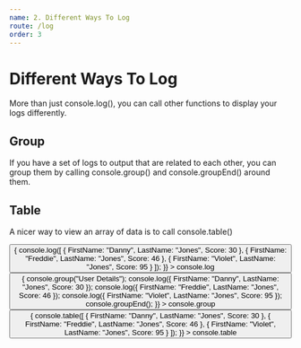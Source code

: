 ```yaml
---
name: 2. Different Ways To Log
route: /log
order: 3
---
```



# Different Ways To Log

More than just console.log(), you can call other functions to display your logs differently.

## Group

If you have a set of logs to output that are related to each other, you can group them by calling console.group() and console.groupEnd() around them.

## Table

A nicer way to view an array of data is to call console.table()

<Playground>
  <Button
    onClick={() => {
      console.log([
        {
          FirstName: "Danny",
          LastName: "Jones",
          Score: 30
        },
        {
          FirstName: "Freddie",
          LastName: "Jones",
          Score: 46
        },
        {
          FirstName: "Violet",
          LastName: "Jones",
          Score: 95
        }
      ]);
    }}
  >
    console.log
  </Button>
  <Button
    onClick={() => {
      console.group("User Details");
      console.log({
        FirstName: "Danny",
        LastName: "Jones",
        Score: 30
      });
      console.log({
        FirstName: "Freddie",
        LastName: "Jones",
        Score: 46
      });
      console.log({
        FirstName: "Violet",
        LastName: "Jones",
        Score: 95
      });
      console.groupEnd();
    }}
  >
    console.group
  </Button>
  <Button
    onClick={() => {
      console.table([
        {
          FirstName: "Danny",
          LastName: "Jones",
          Score: 30
        },
        {
          FirstName: "Freddie",
          LastName: "Jones",
          Score: 46
        },
        {
          FirstName: "Violet",
          LastName: "Jones",
          Score: 95
        }
      ]);
    }}
  >
    console.table
  </Button>
</Playground>
